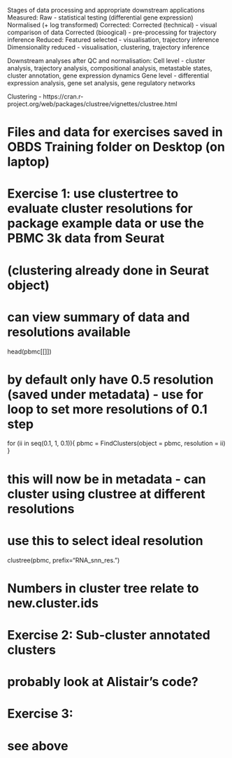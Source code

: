Stages of data processing and appropriate downstream applications
Measured:
  Raw - statistical testing (differential gene expression)
  Normalised (+ log transformed)
Corrected:
  Corrected (technical) - visual comparison of data
  Corrected (bioogical) - pre-processing for trajectory inference
Reduced:
  Featured selected - visualisation, trajectory inference
  Dimensionality reduced - visualisation, clustering, trajectory inference

Downstream analyses after QC and normalisation:
Cell level - cluster analysis, trajectory analysis, compositional analysis, metastable states,
  cluster annotation, gene expression dynamics
Gene level - differential expression analysis, gene set analysis, gene regulatory networks

Clustering - https://cran.r-project.org/web/packages/clustree/vignettes/clustree.html

# Files and data for exercises saved in OBDS Training folder on Desktop (on laptop)

# Exercise 1: use clustertree to evaluate cluster resolutions for package example data or use the PBMC 3k data from Seurat
# (clustering already done in Seurat object)

# can view summary of data and resolutions available
head(pbmc[[]])

# by default only have 0.5 resolution (saved under metadata) - use for loop to set more resolutions of 0.1 step
for (ii in seq(0.1, 1, 0.1)){
  pbmc = FindClusters(object = pbmc, resolution = ii)
}

# this will now be in metadata - can cluster using clustree at different resolutions
# use this to select ideal resolution
clustree(pbmc, prefix="RNA_snn_res.")

# Numbers in cluster tree relate to new.cluster.ids

# Exercise 2: Sub-cluster annotated clusters
# probably look at Alistair's code?


# Exercise 3:
# see above

